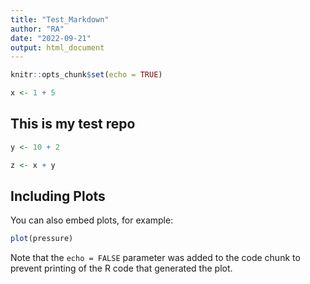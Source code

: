 ```yaml
---
title: "Test_Markdown"
author: "RA"
date: "2022-09-21"
output: html_document
---
```


```r
knitr::opts_chunk$set(echo = TRUE)
```

```r
x <- 1 + 5
```

## This is my test repo

```r
y <- 10 + 2

z <- x + y
```

## Including Plots

You can also embed plots, for example:

```r
plot(pressure)
```

Note that the `echo = FALSE` parameter was added to the code chunk to prevent printing of the R code that generated the plot.
